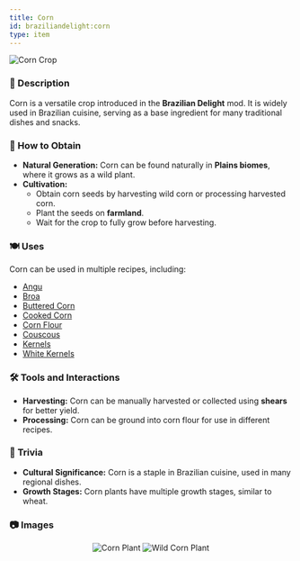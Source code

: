```yaml
---
title: Corn
id: braziliandelight:corn
type: item
---
```


<img src="https://github.com/danbrown/deltaboxwiki/blob/main/docs/braziliandelight/.assets/images/brazilliandelight/crops/corn_crop.png?raw=true" alt="Corn Crop"/>

### 📜 Description
Corn is a versatile crop introduced in the **Brazilian Delight** mod. It is widely used in Brazilian cuisine, serving as a base ingredient for many traditional dishes and snacks.

### 🌾 How to Obtain
- **Natural Generation:** Corn can be found naturally in **Plains biomes**, where it grows as a wild plant.
- **Cultivation:**
  - Obtain corn seeds by harvesting wild corn or processing harvested corn.
  - Plant the seeds on **farmland**.
  - Wait for the crop to fully grow before harvesting.

### 🍽️ Uses
Corn can be used in multiple recipes, including:
- [Angu](https://moddedmc.wiki/en/project/braziliandelight/docs/recipes)
- [Broa](https://moddedmc.wiki/en/project/braziliandelight/docs/recipes)
- [Buttered Corn](https://moddedmc.wiki/en/project/braziliandelight/docs/recipes)
- [Cooked Corn](https://moddedmc.wiki/en/project/braziliandelight/docs/recipes)
- [Corn Flour](https://moddedmc.wiki/en/project/braziliandelight/docs/recipes)
- [Couscous](https://moddedmc.wiki/en/project/braziliandelight/docs/recipes)
- [Kernels](https://moddedmc.wiki/en/project/braziliandelight/docs/recipes)
- [White Kernels](https://moddedmc.wiki/en/project/braziliandelight/docs/recipes)

### 🛠️ Tools and Interactions
- **Harvesting:** Corn can be manually harvested or collected using **shears** for better yield.
- **Processing:** Corn can be ground into corn flour for use in different recipes.

### 📌 Trivia
- **Cultural Significance:** Corn is a staple in Brazilian cuisine, used in many regional dishes.
- **Growth Stages:** Corn plants have multiple growth stages, similar to wheat.

### 📷 Images

<p align="center">
    <img src="https://github.com/danbrown/deltaboxwiki/blob/main/docs/braziliandelight/.assets/images/brazilliandelight/crops/nature/corn_nature.png?raw=true" alt="Corn Plant" style={{width: "247px", height: "134px", imageRendering: "pixelated", marginRight: "8px"}}/>
    <img src="https://github.com/danbrown/deltaboxwiki/blob/main/docs/braziliandelight/.assets/images/brazilliandelight/crops/nature/wild_corn_nature.png?raw=true" alt="Wild Corn Plant" style={{width: "247px", height: "134px", imageRendering: "pixelated", marginLeft: "8px"}}/>
</p>